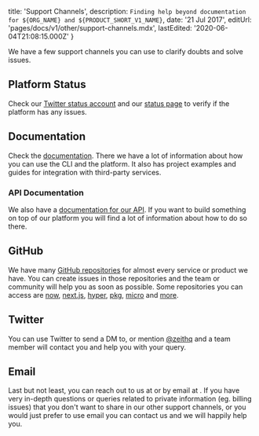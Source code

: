 
  title: 'Support Channels',
  description: `Finding help beyond documentation for ${ORG_NAME} and ${PRODUCT_SHORT_V1_NAME}`,
  date: '21 Jul 2017',
  editUrl: 'pages/docs/v1/other/support-channels.mdx',
  lastEdited: '2020-06-04T21:08:15.000Z'
}

We have a few support channels you can use to clarify doubts and solve issues.

## Platform Status

Check our [Twitter status account](https://twitter.com/zeit_status) and our [status page](https://zeit-status.co/) to verify if the platform has any issues.

## Documentation

Check the [documentation](/docs). There we have a lot of information about how you can use the CLI and the platform. It also has project examples and guides for integration with third-party services.

### API Documentation

We also have a [documentation for our API](/docs/api). If you want to build something on top of our platform you will find a lot of information about how to do so there.

## GitHub

We have many [GitHub repositories](https://github.com/vercel) for almost every service or product we have. You can create issues in those repositories and the team or community will help you as soon as possible. Some repositories you can access are [now](https://github.com/vercel/vercel), [next.js](https://github.com/vercel/next.js), [hyper](https://github.com/vercel/hyper), [pkg](https://github.com/vercel/pkg), [micro](https://github.com/vercel/micro) and [more](https://github.com/vercel).

## Twitter

You can use Twitter to send a DM to, or mention [@zeithq](https://twitter.com/zeithq) and a team member will contact you and help you with your query.

## Email

Last but not least, you can reach out to us at <SupportLink /> or by email at <EmailLink type="support" />. If you have very in-depth questions or queries related to private information (eg. billing issues) that you don't want to share in our other support channels, or you would just prefer to use email you can contact us and we will happily help you.

